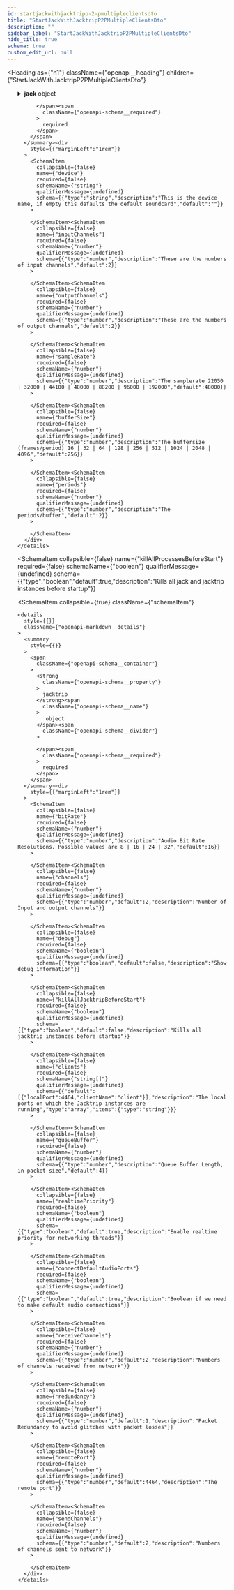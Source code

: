 ```yaml
---
id: startjackwithjacktripp-2-pmultipleclientsdto
title: "StartJackWithJacktripP2PMultipleClientsDto"
description: ""
sidebar_label: "StartJackWithJacktripP2PMultipleClientsDto"
hide_title: true
schema: true
custom_edit_url: null
---
```



<Heading
  as={"h1"}
  className={"openapi__heading"}
  children={"StartJackWithJacktripP2PMultipleClientsDto"}
>
</Heading>





<ul>
  <SchemaItem
    collapsible={true}
    className={"schemaItem"}
  >
    <details
      style={{}}
      className={"openapi-markdown__details"}
    >
      <summary
        style={{}}
      >
        <span
          className={"openapi-schema__container"}
        >
          <strong
            className={"openapi-schema__property"}
          >
            jack
          </strong><span
            className={"openapi-schema__name"}
          >
             object
          </span><span
            className={"openapi-schema__divider"}
          >
            
          </span><span
            className={"openapi-schema__required"}
          >
            required
          </span>
        </span>
      </summary><div
        style={{"marginLeft":"1rem"}}
      >
        <SchemaItem
          collapsible={false}
          name={"device"}
          required={false}
          schemaName={"string"}
          qualifierMessage={undefined}
          schema={{"type":"string","description":"This is the device name, if empty this defaults the default soundcard","default":""}}
        >
          
        </SchemaItem><SchemaItem
          collapsible={false}
          name={"inputChannels"}
          required={false}
          schemaName={"number"}
          qualifierMessage={undefined}
          schema={{"type":"number","description":"These are the numbers of input channels","default":2}}
        >
          
        </SchemaItem><SchemaItem
          collapsible={false}
          name={"outputChannels"}
          required={false}
          schemaName={"number"}
          qualifierMessage={undefined}
          schema={{"type":"number","description":"These are the numbers of output channels","default":2}}
        >
          
        </SchemaItem><SchemaItem
          collapsible={false}
          name={"sampleRate"}
          required={false}
          schemaName={"number"}
          qualifierMessage={undefined}
          schema={{"type":"number","description":"The samplerate 22050 | 32000 | 44100 | 48000 | 88200 | 96000 | 192000","default":48000}}
        >
          
        </SchemaItem><SchemaItem
          collapsible={false}
          name={"bufferSize"}
          required={false}
          schemaName={"number"}
          qualifierMessage={undefined}
          schema={{"type":"number","description":"The buffersize (frames/period) 16 | 32 | 64 | 128 | 256 | 512 | 1024 | 2048 | 4096","default":256}}
        >
          
        </SchemaItem><SchemaItem
          collapsible={false}
          name={"periods"}
          required={false}
          schemaName={"number"}
          qualifierMessage={undefined}
          schema={{"type":"number","description":"The periods/buffer","default":2}}
        >
          
        </SchemaItem>
      </div>
    </details>
  </SchemaItem><SchemaItem
    collapsible={false}
    name={"killAllProcessesBeforeStart"}
    required={false}
    schemaName={"boolean"}
    qualifierMessage={undefined}
    schema={{"type":"boolean","default":true,"description":"Kills all jack and jacktrip instances before startup"}}
  >
    
  </SchemaItem><SchemaItem
    collapsible={true}
    className={"schemaItem"}
  >
    <details
      style={{}}
      className={"openapi-markdown__details"}
    >
      <summary
        style={{}}
      >
        <span
          className={"openapi-schema__container"}
        >
          <strong
            className={"openapi-schema__property"}
          >
            jacktrip
          </strong><span
            className={"openapi-schema__name"}
          >
             object
          </span><span
            className={"openapi-schema__divider"}
          >
            
          </span><span
            className={"openapi-schema__required"}
          >
            required
          </span>
        </span>
      </summary><div
        style={{"marginLeft":"1rem"}}
      >
        <SchemaItem
          collapsible={false}
          name={"bitRate"}
          required={false}
          schemaName={"number"}
          qualifierMessage={undefined}
          schema={{"type":"number","description":"Audio Bit Rate Resolutions. Possible values are 8 | 16 | 24 | 32","default":16}}
        >
          
        </SchemaItem><SchemaItem
          collapsible={false}
          name={"channels"}
          required={false}
          schemaName={"number"}
          qualifierMessage={undefined}
          schema={{"type":"number","default":2,"description":"Number of Input and output channels"}}
        >
          
        </SchemaItem><SchemaItem
          collapsible={false}
          name={"debug"}
          required={false}
          schemaName={"boolean"}
          qualifierMessage={undefined}
          schema={{"type":"boolean","default":false,"description":"Show debug information"}}
        >
          
        </SchemaItem><SchemaItem
          collapsible={false}
          name={"killAllJacktripBeforeStart"}
          required={false}
          schemaName={"boolean"}
          qualifierMessage={undefined}
          schema={{"type":"boolean","default":false,"description":"Kills all jacktrip instances before startup"}}
        >
          
        </SchemaItem><SchemaItem
          collapsible={false}
          name={"clients"}
          required={false}
          schemaName={"string[]"}
          qualifierMessage={undefined}
          schema={{"default":[{"localPort":4464,"clientName":"client"}],"description":"The local ports on which the Jacktrip instances are running","type":"array","items":{"type":"string"}}}
        >
          
        </SchemaItem><SchemaItem
          collapsible={false}
          name={"queueBuffer"}
          required={false}
          schemaName={"number"}
          qualifierMessage={undefined}
          schema={{"type":"number","description":"Queue Buffer Length, in packet size","default":4}}
        >
          
        </SchemaItem><SchemaItem
          collapsible={false}
          name={"realtimePriority"}
          required={false}
          schemaName={"boolean"}
          qualifierMessage={undefined}
          schema={{"type":"boolean","default":true,"description":"Enable realtime priority for networking threads"}}
        >
          
        </SchemaItem><SchemaItem
          collapsible={false}
          name={"connectDefaultAudioPorts"}
          required={false}
          schemaName={"boolean"}
          qualifierMessage={undefined}
          schema={{"type":"boolean","default":true,"description":"Boolean if we need to make default audio connections"}}
        >
          
        </SchemaItem><SchemaItem
          collapsible={false}
          name={"receiveChannels"}
          required={false}
          schemaName={"number"}
          qualifierMessage={undefined}
          schema={{"type":"number","default":2,"description":"Numbers of channels received from network"}}
        >
          
        </SchemaItem><SchemaItem
          collapsible={false}
          name={"redundancy"}
          required={false}
          schemaName={"number"}
          qualifierMessage={undefined}
          schema={{"type":"number","default":1,"description":"Packet Redundancy to avoid glitches with packet losses"}}
        >
          
        </SchemaItem><SchemaItem
          collapsible={false}
          name={"remotePort"}
          required={false}
          schemaName={"number"}
          qualifierMessage={undefined}
          schema={{"type":"number","default":4464,"description":"The remote port"}}
        >
          
        </SchemaItem><SchemaItem
          collapsible={false}
          name={"sendChannels"}
          required={false}
          schemaName={"number"}
          qualifierMessage={undefined}
          schema={{"type":"number","default":2,"description":"Numbers of channels sent to network"}}
        >
          
        </SchemaItem>
      </div>
    </details>
  </SchemaItem>
</ul>
            